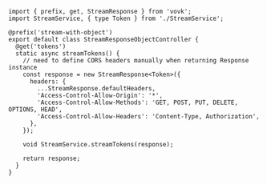 ```tsx filename="src/modules/stream-response-object/StreamResponseObjectController.ts"
import { prefix, get, StreamResponse } from 'vovk';
import StreamService, { type Token } from './StreamService';

@prefix('stream-with-object')
export default class StreamResponseObjectController {
  @get('tokens')
  static async streamTokens() {
    // need to define CORS headers manually when returning Response instance
    const response = new StreamResponse<Token>({
      headers: {
        ...StreamResponse.defaultHeaders,
        'Access-Control-Allow-Origin': '*',
        'Access-Control-Allow-Methods': 'GET, POST, PUT, DELETE, OPTIONS, HEAD',
        'Access-Control-Allow-Headers': 'Content-Type, Authorization',
      },
    });

    void StreamService.streamTokens(response);

    return response;
  }
}
```
